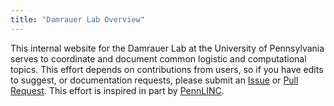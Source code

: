 ```yaml
---
title: "Damrauer Lab Overview"
---
```


This internal website for the Damrauer Lab at the University of Pennsylvania serves to coordinate and document common logistic and computational topics. This effort depends on contributions from users, so if you have edits to suggest, or documentation requests, please submit an [Issue](http://github.com/mglev1n/damrauer-lab/issues) or [Pull Request](http://github.com/mglev1n/damrauer-lab/pulls). This effort is inspired in part by [PennLINC](https://pennlinc.github.io/).
